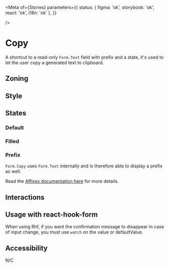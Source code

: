 

<Meta
	of={Stories}
    parameters={{
    	status: { figma: 'ok', storybook: 'ok', react: 'ok', i18n: 'ok' },
    }}

/>

# Copy

A shortcut to a read-only `Form.Text` field with prefix and a state, it's used to let the user copy a generated text to clipboard.

## Zoning

<FigmaImage
	src="https://www.figma.com/file/qc8oUSyVJM67gSsbTShftt/%F0%9F%93%90-Zoning?node-id=548%3A11"
	alt="zoning image for copy input"
/>

## Style

## States

### Default

<Canvas>
	<Story of={Stories.CopyStates} />
</Canvas>

### Filled

<Canvas>
	<Story of={Stories.CopyStatesWithContents} />
</Canvas>

### Prefix

`Form.Copy` uses `Form.Text` internally and is therefore able to display a prefix as well.

<Canvas>
	<Story of={Stories.CopyWithPrefix} />
</Canvas>

Read the [Affixes documentation here](/docs/form-affic-affixes) for more details.

## Interactions

## Usage with react-hook-form

When using Rhf, if you want the confirmation message to disappear in case of input change, you must use `watch` on the value or defaultValue.

<Canvas>
	<Story of={Stories.ReactHookForm} />
</Canvas>

## Accessibility

N/C
